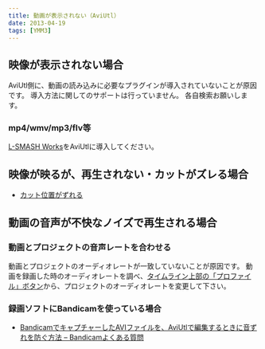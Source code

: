 ```yaml
---
title: 動画が表示されない（AviUtl）
date: 2013-04-19
tags: [YMM3]
---
```

## 映像が表示されない場合
AviUtl側に、動画の読み込みに必要なプラグインが導入されていないことが原因です。
導入方法に関してのサポートは行っていません。
各自検索お願いします。

### mp4/wmv/mp3/flv等
[L-SMASH Works](https://pop.4-bit.jp/?page_id=7929)をAviUtlに導入してください。


## 映像が映るが、再生されない・カットがズレる場合
- [カット位置がずれる](../カット位置がずれる/)

## 動画の音声が不快なノイズで再生される場合
### 動画とプロジェクトの音声レートを合わせる
動画とプロジェクトのオーディオレートが一致していないことが原因です。
動画を録画した時のオーディオレートを調べ、[タイムライン上部の「プロファイル」ボタン](/ymm3/help/timeline/h2013419141345752/)から、プロジェクトのオーディオレートを変更して下さい。

### 録画ソフトにBandicamを使っている場合
- [BandicamでキャプチャーしたAVIファイルを、AviUtlで編集するときに音ずれを防ぐ方法 – Bandicamよくある質問](https://www.bandicam.jp/faqs/aviutl/)